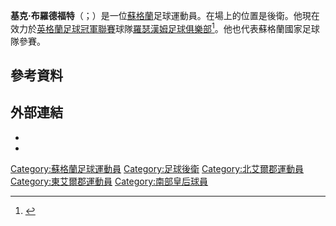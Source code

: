 '''基克·布羅德福特'''（{{lang-en|Kirk Broadfoot}}；{{bd|1984年|8月8日}}）是一位[[蘇格蘭|蘇格蘭]]足球運動員。在場上的位置是後衛。他現在效力於[[英格蘭足球冠軍聯賽|英格蘭足球冠軍聯賽]]球隊[[羅瑟漢姆足球俱樂部|羅瑟漢姆足球俱樂部]]<ref>{{cite web |url=http://www.bbc.co.uk/sport/0/football/27771807 |title=Rotherham United sign Blackpool defender Kirk Broadfoot |work=BBC Sport |publisher=BBC |date=9 June 2014 |accessdate=9 June 2014 |archive-date=2015-04-03 |archive-url=https://web.archive.org/web/20150403054319/http://www.bbc.co.uk/sport/0/football/27771807 |dead-url=no }}</ref>。他也代表蘇格蘭國家足球隊參賽。
==參考資料==
{{Reflist}}

==外部連結==
{{Commons category|Kirk Broadfoot}}
*{{soccerbase|id=32484}}
*{{SFA Profile|id=27977|name=Kirk Broadfoot}}

{{DEFAULTSORT:Broadfoot, Kirk}}
[[Category:蘇格蘭足球運動員|Category:蘇格蘭足球運動員]]
[[Category:足球後衛|Category:足球後衛]]
[[Category:北艾爾郡運動員|Category:北艾爾郡運動員]]
[[Category:東艾爾郡運動員|Category:東艾爾郡運動員]]
[[Category:南部皇后球員|Category:南部皇后球員]]

{{Sport-bio-stub}}